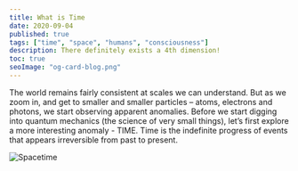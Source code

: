 ```yaml
---
title: What is Time
date: 2020-09-04
published: true
tags: ["time", "space", "humans", "consciousness"]
description: There definitely exists a 4th dimension!
toc: true
seoImage: "og-card-blog.png"
---
```




The world remains fairly consistent at scales we can understand. But as we zoom in, and get to smaller and smaller particles – atoms, electrons and photons, we start observing apparent anomalies. Before we start digging into quantum mechanics (the science of very small things), let’s first explore a more interesting anomaly - TIME. Time is the indefinite progress of events that appears irreversible from past to present. 

![Spacetime](1.jpg)